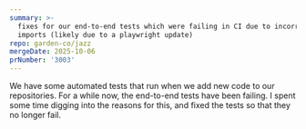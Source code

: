 ```yaml
---
summary: >-
  fixes for our end-to-end tests which were failing in CI due to incorrect
  imports (likely due to a playwright update)
repo: garden-co/jazz
mergeDate: 2025-10-06
prNumber: '3003'
---
```

We have some automated tests that run when we add new code to our repositories. For a while now, the end-to-end tests have been failing. I spent some time digging into the reasons for this, and fixed the tests so that they no longer fail.
